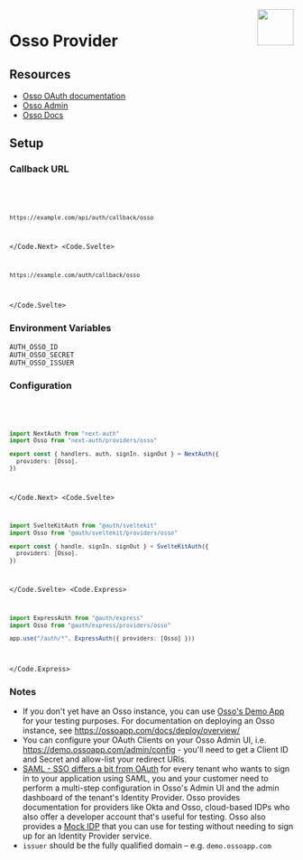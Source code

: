 
<img align="right" src="/img/providers/osso.svg" height="64" width="64" />

# Osso Provider

## Resources

- [Osso OAuth documentation](https://ossoapp.com/)
- [Osso Admin](https://demo.ossoapp.com/admin/config)
- [Osso Docs](https://ossoapp.com/docs/configure/overview)

## Setup

### Callback URL

<Code>
  <Code.Next>

```bash
https://example.com/api/auth/callback/osso
```

  </Code.Next>
  <Code.Svelte>

```bash
https://example.com/auth/callback/osso
```

  </Code.Svelte>
</Code>

### Environment Variables

```
AUTH_OSSO_ID
AUTH_OSSO_SECRET
AUTH_OSSO_ISSUER
```

### Configuration

<Code>
  <Code.Next>

```ts filename="/auth.ts"
import NextAuth from "next-auth"
import Osso from "next-auth/providers/osso"

export const { handlers, auth, signIn, signOut } = NextAuth({
  providers: [Osso],
})
```

  </Code.Next>
  <Code.Svelte>

```ts filename="/src/auth.ts"
import SvelteKitAuth from "@auth/sveltekit"
import Osso from "@auth/sveltekit/providers/osso"

export const { handle, signIn, signOut } = SvelteKitAuth({
  providers: [Osso],
})
```

  </Code.Svelte>
  <Code.Express>

```ts filename="/src/app.ts"
import ExpressAuth from "@auth/express"
import Osso from "@auth/express/providers/osso"

app.use("/auth/*", ExpressAuth({ providers: [Osso] }))
```

  </Code.Express>
</Code>

### Notes

- If you don't yet have an Osso instance, you can use [Osso's Demo App](https://demo.ossoapp.com) for your testing purposes. For documentation on deploying an Osso instance, see https://ossoapp.com/docs/deploy/overview/
- You can configure your OAuth Clients on your Osso Admin UI, i.e. https://demo.ossoapp.com/admin/config - you'll need to get a Client ID and Secret and allow-list your redirect URIs.
- [SAML - SSO differs a bit from OAuth](https://ossoapp.com/blog/saml-vs-oauth) for every tenant who wants to sign in to your application using SAML, you and your customer need to perform a multi-step configuration in Osso's Admin UI and the admin dashboard of the tenant's Identity Provider. Osso provides documentation for providers like Okta and Osso, cloud-based IDPs who also offer a developer account that's useful for testing. Osso also provides a [Mock IDP](https://idp.ossoapp.com) that you can use for testing without needing to sign up for an Identity Provider service.
- `issuer` should be the fully qualified domain – e.g. `demo.ossoapp.com`

